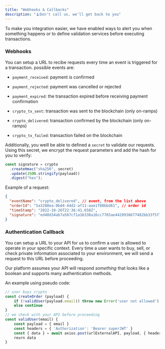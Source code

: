 ```yaml
---
title: "Webhooks & Callbacks"
description: "🪝Don't call us, we'll get back to you"
---
```


To make you integration easier, we have enabled ways to alert you when something
happens or to define validation services before executing transactions.

### Webhooks

You can setup a URL to recibe requests every time an event is triggered for a
transaction. possible events are:

- `payment_received`: payment is confirmed

- `payment_rejected`: payment was cancelled or rejected

- `payment_expired`: the transaction expired before receiving payment
  confirmation

- `crypto_tx_sent`: transaction was sent to the blockchain (only on-ramps)

- `crypto_delivered`: transaction confirmed by the blockchain (only on-ramps)

- `crypto_tx_failed`: transaction failed on the blockchain

Additionally, you weill be able to defined a `secret` to validate our requests.
Using this secret, we encrypt the request parameters and add the hash for you to
verify:

```js
const signature = crypto
  .createHmac("sha256", secret)
  .update(JSON.stringify(payload))
  .digest("hex");
```

Example of a request:

```json
{
  "eventName": "crypto_delivered", // event, from the list above
  "orderId": "5a3288ea-0bd4-44d2-af11-aae1f88bbd61", // order id
  "timeStamp": "2022-10-26T22:36:41.658Z",
  "signature": "ed40d34ab7a587cf1a16338a16cc7765ae4420936677482bb33f5f738e4f7189" // hash
}
```

### Authentication Callback

You can setup a URL to your API for us to confirm a user is allowed to operate
in your specific context. Every time a user wants to buy, sell, or check private
information associated to your environment, we will send a request to this URL
before proceeding.

Our platform assumes your API will respond _something_ that looks like a boolean
and supports many authentication methods.

An example using pseudo code:

```js
// user buys crypto
const createOrder (payload) {
    if (!validUser(payload.email)) throw new Error('user not allowed');
    else continue
}
// we check with your API before proceeding
const validUser(email) {
    const payload = { email }
    const headers = { 'Authorization': 'Bearer superJWT' }
    const { data } = await axios.post(urlExternalAPI, payload, { headers })
    reurn data
}
```
